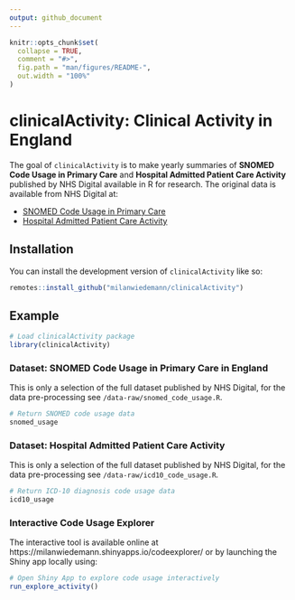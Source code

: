 ```yaml
---
output: github_document
---
```


<!-- README.md is generated from README.Rmd. Please edit that file -->

```r
knitr::opts_chunk$set(
  collapse = TRUE,
  comment = "#>",
  fig.path = "man/figures/README-",
  out.width = "100%"
)
```

# clinicalActivity: Clinical Activity in England 

<!-- badges: start -->

<!-- badges: end -->

The goal of `clinicalActivity` is to make yearly summaries of **SNOMED Code Usage in Primary Care** and **Hospital Admitted Patient Care Activity** published by NHS Digital available in R for research. 
The original data is available from NHS Digital at:

- [SNOMED Code Usage in Primary Care](https://digital.nhs.uk/data-and-information/publications/statistical/mi-snomed-code-usage-in-primary-care)
- [Hospital Admitted Patient Care Activity](https://digital.nhs.uk/data-and-information/publications/statistical/hospital-admitted-patient-care-activity)

## Installation

You can install the development version of `clinicalActivity` like so:

```r
remotes::install_github("milanwiedemann/clinicalActivity")
```

## Example

```r
# Load clinicalActivity package
library(clinicalActivity)
```

### Dataset: SNOMED Code Usage in Primary Care in England

This is only a selection of the full dataset published by NHS Digital, for the data pre-processing see
`/data-raw/snomed_code_usage.R`.

```r
# Return SNOMED code usage data
snomed_usage
```

### Dataset: Hospital Admitted Patient Care Activity

This is only a selection of the full dataset published by NHS Digital, for the data pre-processing see
`/data-raw/icd10_code_usage.R`.

```r
# Return ICD-10 diagnosis code usage data
icd10_usage
```

### Interactive Code Usage Explorer

The interactive tool is available online at https://milanwiedemann.shinyapps.io/codeexplorer/ or by launching the Shiny app locally using:

```r
# Open Shiny App to explore code usage interactively
run_explore_activity()
```
